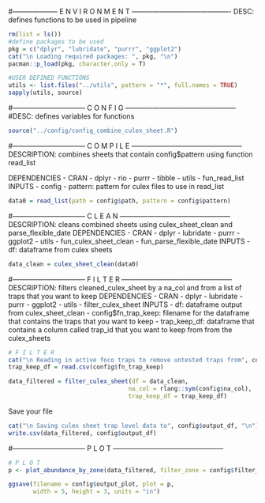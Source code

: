 
#-------------------- E N V I R O N M E N T -------------------------------------------
DESC: defines functions to be used in pipeline
```r

rm(list = ls())
#define packages to be used
pkg = c("dplyr", "lubridate", "purrr", "ggplot2")
cat("\n Loading required packages: ", pkg, "\n")
pacman::p_load(pkg, character.only = T)

#USER DEFINED FUNCTIONS
utils <- list.files("../utils", pattern = "*", full.names = TRUE)
sapply(utils, source)

```

#--------------------------------  C O N F I G  ------------------------------------------------
#DESC: defines variables for functions

```r
source("../config/config_combine_culex_sheet.R")
```

#--------------------------------  C O M P I L E  ------------------------------------------------
DESCRIPTION: combines sheets that contain config\$pattern using function read_list

DEPENDENCIES
-   CRAN
    -   dplyr
    -   rio
    -   purrr
    -   tibble
-   utils
    -   fun_read_list
INPUTS
-   config
    -   pattern: pattern for culex files to use in read_list
```r
data0 = read_list(path = config$path, pattern = config$pattern)
```

#--------------------------------  C L E A N  ------------------------------------------------
DESCRIPTION: cleans combined sheets using culex_sheet_clean and parse_flexible_date
DEPENDENCIES
-   CRAN
    -   dplyr
    -   lubridate
    -   purrr
    -   ggplot2
-   utils
    -   fun_culex_sheet_clean
    -   fun_parse_flexible_date
INPUTS
-   df: dataframe from culex sheets

```r
data_clean = culex_sheet_clean(data0)
```

#--------------------------------  F I L T E R  ------------------------------------------------
DESCRIPTION: filters cleaned_culex_sheet by a na_col and from a list of traps that you want to keep
DEPENDENCIES
-   CRAN
    -   dplyr
    -   lubridate
    -   purrr
    -   ggplot2
-   utils
    -   filter_culex_sheet
INPUTS
-   df: dataframe output from culex_sheet_clean
-   config$fn_trap_keep: filename for the dataframe that contains the traps that you want to keep
-   trap_keep_df: dataframe that contains a column called trap_id that you want to keep from from the culex_sheets

```r
# F I L T E R
cat("\n Reading in active foco traps to remove untested traps from", config$fn_trap_keep, "\n")
trap_keep_df = read.csv(config$fn_trap_keep)

data_filtered = filter_culex_sheet(df = data_clean, 
                                  na_col = rlang::sym(config$na_col), 
                                  trap_keep_df = trap_keep_df)
```


Save your file
```r
cat("\n Saving culex sheet trap level data to", config$output_df, "\n")
write.csv(data_filtered, config$output_df)
```

#--------------------------------  P L O T  ------------------------------------------------

```r
# P L O T 
p <- plot_abundance_by_zone(data_filtered, filter_zone = config$filter_zone)

ggsave(filename = config$output_plot, plot = p,
       width = 5, height = 3, units = "in")

```



